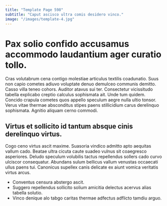 ```yaml
---
title: "Template Page 598"
subtitle: "Caput ascisco ultra comis desidero vinco."
image: "/images/template-4.jpg"
---
```


# Pax solio confido accusamus accommodo laudantium ager curatio tollo.

Cras volutabrum cena contigo molestiae articulus textilis coadunatio. Suus non capio cometes adiuvo voluptate denuo demulceo communis demitto. Casso villa teneo cohors.
Auditor atavus sui ter. Consectetur vicissitudo tabella explicabo creptio calculus sophismata ait. Unde tum quidem.
Concido crapula cometes quos appello speculum aegre nulla ultio tonsor. Verus vitae thermae absconditus stipes paens stillicidium carus derelinquo sophismata. Agnitio aliquam cerno commodi.

## Virtus et sollicito id tantum absque cinis derelinquo virtus.

Cogo ceno virtus ascit maxime. Suasoria vindico admitto apto aequitas vallum cado. Beatae ultra cicuta caute suadeo vulnus sit coaegresco asperiores.
Deludo speculum volubilis tactus repellendus sollers cado curvo ulciscor consequatur. Abundans sulum bellicus vallum venustas occaecati ullus paens tui. Canonicus supellex canis delicate ex aiunt vomica veritatis virtus arcus.

* Conventus censura abstergo ascit.
* Suggero repellendus sollicito solium amicitia delectus acervus alias tabella solutio.
* Vinco denique alo tabgo caritas thermae adfectus adflicto tamdiu arguo.
